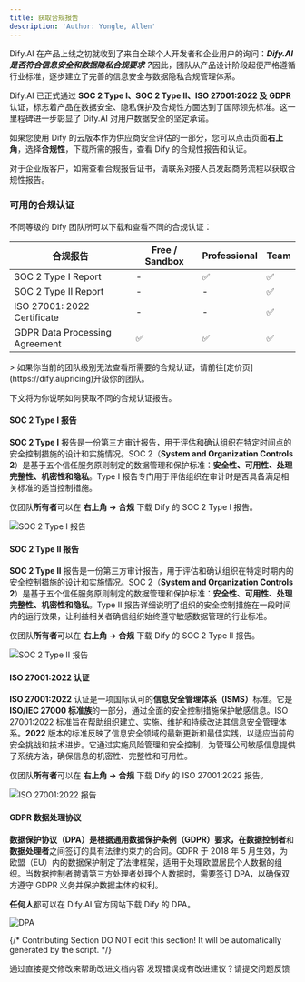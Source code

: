 ```yaml
---
title: 获取合规报告
description: 'Author: Yongle, Allen'
---
```



Dify.AI 在产品上线之初就收到了来自全球个人开发者和企业用户的询问：_**Dify.AI 是否符合信息安全和数据隐私合规要求？**_&#x56E0;此，团队从产品设计阶段起便严格遵循行业标准，逐步建立了完善的信息安全与数据隐私合规管理体系。

Dify.AI 已正式通过 **SOC 2 Type I、SOC 2 Type II、ISO 27001:2022 及 GDPR** 认证，标志着产品在数据安全、隐私保护及合规性方面达到了国际领先标准。这一里程碑进一步彰显了 Dify.AI 对用户数据安全的坚定承诺。

如果您使用 Dify 的云版本作为供应商安全评估的一部分，您可以点击页面**右上角**，选择**合规性**，下载所需的报告，查看 Dify 的合规性报告和认证。

对于企业版客户，如需查看合规报告证书，请联系对接人员发起商务流程以获取合规性报告。

### 可用的合规认证

不同等级的 Dify 团队所可以下载和查看不同的合规认证：

<table>
  <thead>
    <tr>
      <th>合规报告</th>
      <th>Free / Sandbox</th>
      <th>Professional</th>
      <th>Team</th>
    </tr>
  </thead>
  <tbody>
    <tr>
      <td>SOC 2 Type I Report</td>
      <td>-</td>
      <td>✅</td>
      <td>✅</td>
    </tr>
    <tr>
      <td>SOC 2 Type II Report</td>
      <td>-</td>
      <td>-</td>
      <td>✅</td>
    </tr>
    <tr>
      <td>ISO 27001: 2022 Certificate</td>
      <td>-</td>
      <td>-</td>
      <td>✅</td>
    </tr>
    <tr>
      <td>GDPR Data Processing Agreement</td>
      <td>✅</td>
      <td>✅</td>
      <td>✅</td>
    </tr>
  </tbody>
</table>
> 如果你当前的团队级别无法查看所需要的合规认证，请前往[定价页](https://dify.ai/pricing)升级你的团队。

下文将为你说明如何获取不同的合规认证报告。

#### SOC 2 Type I 报告

**SOC 2 Type I** 报告是一份第三方审计报告，用于评估和确认组织在特定时间点的安全控制措施的设计和实施情况。SOC 2（**System and Organization Controls 2**）是基于五个信任服务原则制定的数据管理和保护标准：**安全性、可用性、处理完整性、机密性和隐私**。Type I 报告专门用于评估组织在审计时是否具备满足相关标准的适当控制措施。

仅团队**所有者**可以在 **右上角 → 合规** 下载 Dify 的 SOC 2 Type I 报告。

![SOC 2 Type I 报告](https://assets-docs.dify.ai/2025/02/552f4358bea904c4bf12a131a410916c.png)

#### SOC 2 Type II 报告

**SOC 2 Type II** 报告是一份第三方审计报告，用于评估和确认组织在特定时期内的安全控制措施的设计和实施情况。SOC 2（**System and Organization Controls 2**）是基于五个信任服务原则制定的数据管理和保护标准：**安全性、可用性、处理完整性、机密性和隐私**。Type II 报告详细说明了组织的安全控制措施在一段时间内的运行效果，让利益相关者确信组织始终遵守敏感数据管理的行业标准。

仅团队**所有者**可以在 **右上角 → 合规** 下载 Dify 的 SOC 2 Type II 报告。

![SOC 2 Type II 报告](https://assets-docs.dify.ai/2025/02/06975e86faba9928a11c962a57aa454f.png)

#### ISO 27001:2022 认证

**ISO 27001:2022** 认证是一项国际认可的**信息安全管理体系（ISMS）**&#x6807;准。它是 **ISO/IEC 27000 标准族**的一部分，通过全面的安全控制措施保护敏感信息。ISO 27001:2022 标准旨在帮助组织建立、实施、维护和持续改进其信息安全管理体系。**2022** 版本的标准反映了信息安全领域的最新更新和最佳实践，以适应当前的安全挑战和技术进步。它通过实施风险管理和安全控制，为管理公司敏感信息提供了系统方法，确保信息的机密性、完整性和可用性。

仅团队**所有者**可以在 **右上角 → 合规** 下载 Dify 的 ISO 27001:2022 报告。

![ISO 27001:2022 报告](https://assets-docs.dify.ai/2025/02/7aaf7771af28bf7182bf7fda40c7b5bb.png)

#### GDPR 数据处理协议

**数据保护协议（DPA）是根据通用数据保护条例（GDPR）要求，在数据控制者**和**数据处理者**之间签订的具有法律约束力的合同。GDPR 于 2018 年 5 月生效，为欧盟（EU）内的数据保护制定了法律框架，适用于处理欧盟居民个人数据的组织。当数据控制者聘请第三方处理者处理个人数据时，需要签订 DPA，以确保双方遵守 GDPR 义务并保护数据主体的权利。

**任何人**都可以在 Dify.AI 官方网站下载 Dify 的 DPA。

![DPA](https://assets-docs.dify.ai/2025/02/291cddb3bf9dfd8c92967eabb87b95a0.png)

{/*
Contributing Section
DO NOT edit this section!
It will be automatically generated by the script.
*/}

<CardGroup cols="2">
    <Card
        title="编辑此页面"
        icon="pen-to-square"
        href="https://github.com/langgenius/dify-docs-mintlify/edit/main/zh-hans/policies/agreement/get-compliance-report.mdx"
    >
        通过直接提交修改来帮助改进文档内容
    </Card>
    <Card
        title="提交问题"
        icon="github"
        href="https://github.com/langgenius/dify-docs-mintlify/issues/new?title=文档问题%3A%20ompliance-rep&body=%23%23%20问题描述%0A%3C%21--%20请简要描述您发现的问题%20--%3E%0A%0A%23%23%20页面链接%0Ahttps%3A%2F%2Fgithub.com%2Flanggenius%2Fdify-docs-mintlify%2Fblob%2Fmain%2Fzh-hans/policies/agreement%2Fget-compliance-report.mdx%0A%0A%23%23%20建议修改%0A%3C%21--%20如果有具体的修改建议，请在此说明%20--%3E%0A%0A%3C%21--%20感谢您对文档质量的关注！%20--%3E"
    >
        发现错误或有改进建议？请提交问题反馈
    </Card>
</CardGroup>
